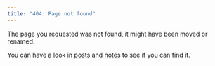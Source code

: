 ```yaml
---
title: "404: Page not found"
---
```


The page you requested was not found, it might have been moved or renamed.

You can have a look in [posts](posts/index.qmd) and [notes](notes/index.qmd) to see if you can find it.
